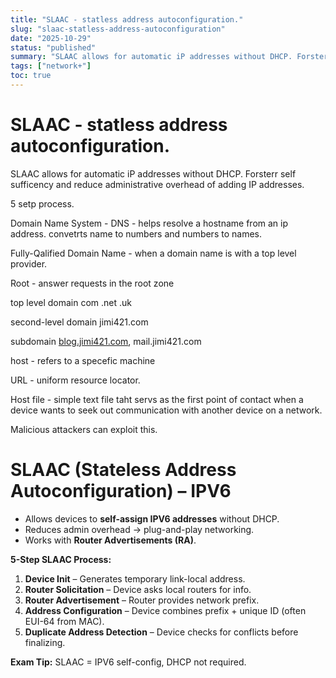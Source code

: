 ```yaml
---
title: "SLAAC - statless address autoconfiguration."
slug: "slaac-statless-address-autoconfiguration"
date: "2025-10-29"
status: "published"
summary: "SLAAC allows for automatic iP addresses without DHCP. Forsterr self sufficency and reduce administrative overhead of adding IP addresses."
tags: ["network+"]
toc: true
---
```


# SLAAC - statless address autoconfiguration.

SLAAC allows for automatic iP addresses without DHCP. Forsterr self sufficency and reduce administrative overhead of adding IP addresses. 

5 setp process. 

Domain Name System - DNS - helps resolve a hostname from an ip address. convetrts name to numbers and numbers to names. 

Fully-Qalified Domain Name - when a domain name is with a top level provider. 

Root - answer requests in the root zone

top level domain com .net .uk 

second-level domain jimi421.com

subdomain [blog.jimi421.com](HTTP://blog.jimi421.com), mail.jimi421.com

host - refers to a specefic machine

URL - uniform resource locator. 

Host file - simple text file taht servs as the first point of contact when a device wants to seek out communication with another device on a network. 

Malicious attackers can exploit this. 

# SLAAC (Stateless Address Autoconfiguration) – IPV6

- Allows devices to **self-assign IPV6 addresses** without DHCP.
- Reduces admin overhead → plug-and-play networking.
- Works with **Router Advertisements (RA)**.

**5-Step SLAAC Process:**

1. **Device Init** – Generates temporary link-local address.
2. **Router Solicitation** – Device asks local routers for info.
3. **Router Advertisement** – Router provides network prefix.
4. **Address Configuration** – Device combines prefix + unique ID (often EUI-64 from MAC).
5. **Duplicate Address Detection** – Device checks for conflicts before finalizing.

**Exam Tip:** SLAAC = IPV6 self-config, DHCP not required.